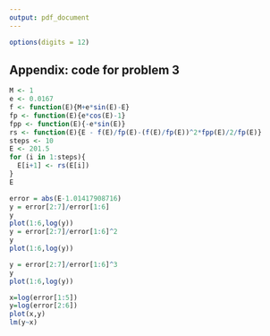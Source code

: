 ```yaml
---
output: pdf_document
---
```

```r
options(digits = 12)
```
## Appendix: code for problem 3
```r
M <- 1
e <- 0.0167
f <- function(E){M+e*sin(E)-E}
fp <- function(E){e*cos(E)-1}
fpp <- function(E){-e*sin(E)}
rs <- function(E){E - f(E)/fp(E)-(f(E)/fp(E))^2*fpp(E)/2/fp(E)}
steps <- 10
E <- 201.5
for (i in 1:steps){
  E[i+1] <- rs(E[i])
}
E
```
```r
error = abs(E-1.01417908716)
y = error[2:7]/error[1:6]
y
plot(1:6,log(y))
y = error[2:7]/error[1:6]^2
y
plot(1:6,log(y))

y = error[2:7]/error[1:6]^3
y
plot(1:6,log(y))
```
```r
x=log(error[1:5])
y=log(error[2:6])
plot(x,y)
lm(y~x)
```



